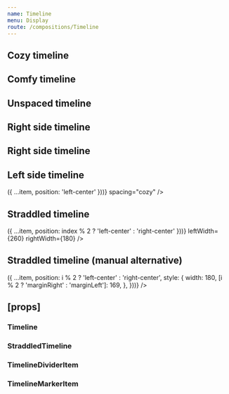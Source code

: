 ```yaml
---
name: Timeline
menu: Display
route: /compositions/Timeline
---
```



<PageTitle src="compositions/Timeline" title="Timeline" />

## Cozy timeline

<Playground>
  <ThemeWrapper>
    <Timeline items={items} spacing="cozy" />
  </ThemeWrapper>
</Playground>

## Comfy timeline

<Playground>
  <ThemeWrapper>
    <Timeline items={items} spacing="comfy" />
  </ThemeWrapper>
</Playground>

## Unspaced timeline

<Playground>
  <ThemeWrapper>
    <Timeline items={items} />
  </ThemeWrapper>
</Playground>

## Right side timeline

<Playground>
  <ThemeWrapper>
    <Timeline items={items} spacing="cozy" />
  </ThemeWrapper>
</Playground>

## Right side timeline

<Playground>
  <ThemeWrapper>
    <Timeline items={items} spacing="cozy" />
  </ThemeWrapper>
</Playground>

## Left side timeline

<Playground>
  <ThemeWrapper>
    <Timeline items={items.map(item => ({ ...item, position: 'left-center' }))} spacing="cozy" />
  </ThemeWrapper>
</Playground>

## Straddled timeline

<Playground>
  <ThemeWrapper>
    <StraddledTimeline
      items={items.map((item, index) => ({ ...item, position: index % 2 ? 'left-center' : 'right-center' }))}
      leftWidth={260}
      rightWidth={180}
    />
  </ThemeWrapper>
</Playground>

## Straddled timeline (manual alternative)

<Playground>
  <ThemeWrapper>
    <Timeline
      items={items.map((item, i) => ({
        ...item,
        position: i % 2 ? 'left-center' : 'right-center',
        style: {
          width: 180,
          [i % 2 ? 'marginRight' : 'marginLeft']: 169,
        },
      }))}
    />
  </ThemeWrapper>
</Playground>

## \[props\]

### Timeline

<Props of={Timeline} />

### StraddledTimeline

<Props of={StraddledTimeline} />

### TimelineDividerItem

<Props of={TimelineDividerItem} />

### TimelineMarkerItem

<Props of={TimelineMarkerItem} />
